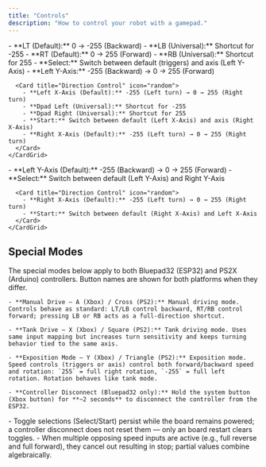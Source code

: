 ```yaml
---
title: "Controls"
description: "How to control your robot with a gamepad."
---
```



<Tabs syncKey='board'>
  <TabItem label="ESP32 (Bluepad32)">
    <CardGrid>
      <Card title="Speed Control" icon="rocket">
        - **LT (Default):** 0 → -255 (Backward)
        - **LB (Universal):** Shortcut for -255
        - **RT (Default):** 0 → 255 (Forward)
        - **RB (Universal):** Shortcut for 255
        - **Select:** Switch between default (triggers) and axis (Left Y-Axis)
        - **Left Y-Axis:** -255 (Backward) → 0 → 255 (Forward)
      </Card>

      <Card title="Direction Control" icon="random">
        - **Left X-Axis (Default):** -255 (Left turn) → 0 → 255 (Right turn)
        - **Dpad Left (Universal):** Shortcut for -255
        - **Dpad Right (Universal):** Shortcut for 255
        - **Start:** Switch between default (Left X-Axis) and axis (Right X-Axis)
        - **Right X-Axis (Default):** -255 (Left turn) → 0 → 255 (Right turn)
      </Card>
    </CardGrid>
  </TabItem>
  <TabItem label="Arduino (PS2X)">
    <CardGrid>
      <Card title="Speed Control" icon="rocket">
        - **Left Y-Axis (Default):** -255 (Backward) → 0 → 255 (Forward)
        - **Select:** Switch between default (Left Y-Axis) and Right Y-Axis
      </Card>

      <Card title="Direction Control" icon="random">
        - **Right X-Axis (Default):** -255 (Left turn) → 0 → 255 (Right turn)
        - **Start:** Switch between default (Right X-Axis) and Left X-Axis
      </Card>
    </CardGrid>
  </TabItem>
</Tabs>

## Special Modes

<Card title="Bluepad32 & PS2X - Special Modes">
  <Card title="Explanation" icon="magnifier">
    The special modes below apply to both Bluepad32 (ESP32) and PS2X (Arduino) controllers. Button names are shown for both platforms when they differ.

    - **Manual Drive — A (Xbox) / Cross (PS2):** Manual driving mode. Controls behave as standard: LT/LB control backward, RT/RB control forward; pressing LB or RB acts as a full-direction shortcut.

    - **Tank Drive — X (Xbox) / Square (PS2):** Tank driving mode. Uses same input mapping but increases turn sensitivity and keeps turning behavior tied to the same axis.

    - **Exposition Mode — Y (Xbox) / Triangle (PS2):** Exposition mode. Speed controls (triggers or axis) control both forward/backward speed and rotation: `255` = full right rotation, `-255` = full left rotation. Rotation behaves like tank mode.

    - **Controller Disconnect (Bluepad32 only):** Hold the system button (Xbox button) for **~2 seconds** to disconnect the controller from the ESP32.
  </Card>
</Card>

<Aside type="caution">
- Toggle selections (Select/Start) persist while the board remains powered; a controller disconnect does not reset them — only an board restart clears toggles.
- When multiple opposing speed inputs are active (e.g., full reverse and full forward), they cancel out resulting in stop; partial values combine algebraically.
</Aside>
